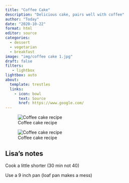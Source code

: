 ```yaml
---
title: "Coffee Cake"
description: "Delicious cake, pairs well with coffee"
author: "Today"
date: "2020-10-22"
format: html
editor: source
categories:
  - dessert
  - vegetarian
  - breakfast
image: "img/coffee cake 1.jpg"
draft: false
filters:
   - lightbox
lightbox: auto
about:
  template: trestles
  links:
    - icon: bowl
      text: Source
      href: https://www.google.com/
---
```


![Coffee cake recipe](img/coffee cake 1.jpg)

![Coffee cake recipe](img/coffee cake 2.jpg)


## Lisa's notes

Cook a little shorter (30 min not 40) 

Use a 9 inch pan (loaf pan makes a mess) 


